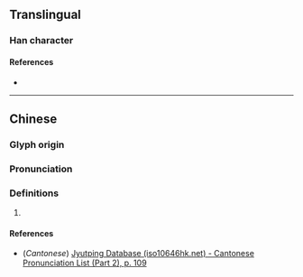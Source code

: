 {{character info/new}}
==Translingual==

===Han character===
{{Han char|rn=61|rad=心|as=10|sn=13|four=97080|canj=PBAC|ids=⿰忄冥}}

====References====
* {{Han ref|kx=0398.261|dkj=11065|hdz=42339.100|uh=614F|ud=24911|bh=DD6F|bd=56687}}

----

==Chinese==
{{zh-forms}}

===Glyph origin===
{{Han etym}}

===Pronunciation===
{{zh-pron
|m=mǐng
|c=ming5
|mc=y
|oc=y
|ma=
|cat=
}}

===Definitions===
{{zh-hanzi}}

# {{rfdef|zh}}
====References====
* (''Cantonese'') [http://www.iso10646hk.net/jp/document/download.jsp Jyutping Database (iso10646hk.net) - Cantonese Pronunciation List (Part 2), p. 109]